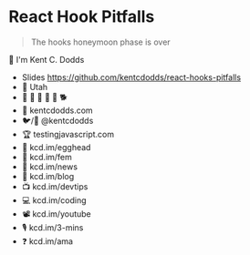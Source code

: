 # React Hook Pitfalls

> The hooks honeymoon phase is over

👋 I'm Kent C. Dodds

- Slides https://github.com/kentcdodds/react-hooks-pitfalls
- 🏡 Utah
- 👩 👧 👦 👦 👦 🐕
- 🏢 kentcdodds.com
- 🐦/🐙 @kentcdodds
- 🏆 testingjavascript.com
- 🥚 kcd.im/egghead
- 🥋 kcd.im/fem
- 💌 kcd.im/news
- 📝 kcd.im/blog
- 📺 kcd.im/devtips
- 💻 kcd.im/coding
- 📽 kcd.im/youtube
- 🎙 kcd.im/3-mins
- ❓ kcd.im/ama
